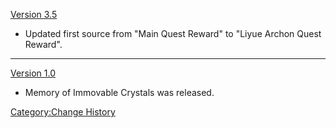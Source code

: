 [[Version 3.5]]
* Updated first source from "Main Quest Reward" to "Liyue Archon Quest Reward".
----
[[Version 1.0]]
* Memory of Immovable Crystals was released.
<noinclude>[[Category:Change History]]</noinclude>